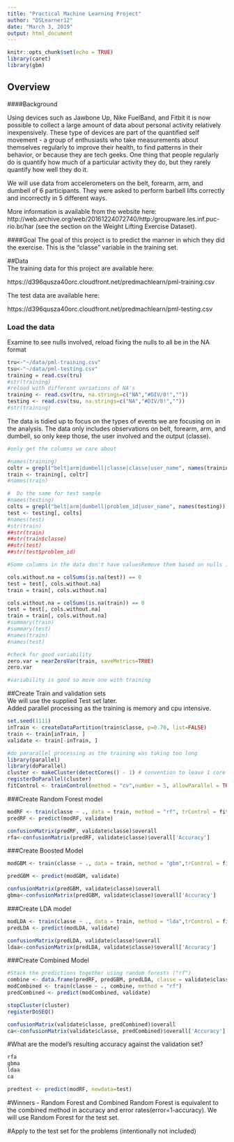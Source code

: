 ```yaml
---
title: "Practical Machine Learning Project"
author: "DSLearner12"
date: "March 3, 2019"
output: html_document
---
```


```r
knitr::opts_chunk$set(echo = TRUE)
library(caret)
library(gbm)
```

## Overview

####Background

Using devices such as Jawbone Up, Nike FuelBand, and Fitbit it is now possible to collect a large amount of data about personal activity relatively inexpensively. These type of devices are part of the quantified self movement - a group of enthusiasts who take measurements about themselves regularly to improve their health, to find patterns in their behavior, or because they are tech geeks. One thing that people regularly do is quantify how much of a particular activity they do, but they rarely quantify how well they do it.  
  
We will use data from accelerometers on the belt, forearm, arm, and dumbell of 6 participants. They were asked to perform barbell lifts correctly and incorrectly in 5 different ways.  

More information is available from the website here: http://web.archive.org/web/20161224072740/http:/groupware.les.inf.puc-rio.br/har (see the section on the Weight Lifting Exercise Dataset).

####Goal
The goal of this project is to predict the manner in which they did the exercise. This is the "classe" variable in the training set.  

##Data  
The training data for this project are available here:

https://d396qusza40orc.cloudfront.net/predmachlearn/pml-training.csv

The test data are available here:

https://d396qusza40orc.cloudfront.net/predmachlearn/pml-testing.csv

### Load the data  

Examine to see nulls involved, reload fixing the nulls to all be in the NA format

```r
tru<-"~/data/pml-training.csv"
tsu<-"~/data/pml-testing.csv"
training = read.csv(tru)
#str(training)
#reload with different variations of NA's
training <- read.csv(tru, na.strings=c("NA","#DIV/0!",""))
testing <- read.csv(tsu, na.strings=c("NA","#DIV/0!",""))
#str(training)

```
The data is tidied up to focus on the types of events we are focusing on in the analysis. The data only includes observations on belt, forearm, arm, and dumbell, so only keep those, the user involved and the output (classe).  


```r
#only get the columns we care about

#names(training)
coltr = grepl("belt|arm|dumbell|classe|classe|user_name", names(training))
train <- training[, coltr]
#names(train)

#  Do the same for test sample
#names(testing)
colts = grepl("belt|arm|dumbell|problem_id|user_name", names(testing))
test <- testing[, colts]
#names(test)
#str(train)
##str(train)
##str(train$classe)
##str(test)
##str(test$problem_id)

#Some columns in the data don't have valuesRemove them based on nulls in either set.

cols.without.na = colSums(is.na(test)) == 0
test = test[, cols.without.na]
train = train[, cols.without.na]

cols.without.na = colSums(is.na(train)) == 0
test = test[, cols.without.na]
train = train[, cols.without.na]
#summary(train)
#summary(test)
#names(train)
#names(test)

#check for good variability
zero.var = nearZeroVar(train, saveMetrics=TRUE)
zero.var

#variability is good so move one with training
```

##Create Train and validation sets  
We will use the supplied Test set later.  
Added parallel processing as the training is memory and cpu intensive.
```r
set.seed(1111)
inTrain <- createDataPartition(train$classe, p=0.70, list=FALSE)
train <- train[inTrain, ]
validate <- train[-inTrain, ]

#do pararallel processing as the training was taking too long
library(parallel)
library(doParallel)
cluster <- makeCluster(detectCores() - 1) # convention to leave 1 core for OS
registerDoParallel(cluster)
fitControl <- trainControl(method = "cv",number = 5, allowParallel = TRUE)
```

###Create Random Forest model
```r
modRF <- train(classe ~ ., data = train, method = "rf", trControl = fitControl)
predRF <- predict(modRF, validate)
```
```r
confusionMatrix(predRF, validate$classe)$overall
rfa<-confusionMatrix(predRF, validate$classe)$overall['Accuracy']
```
###Create Boosted Model
```r
modGBM <- train(classe ~ ., data = train, method = "gbm",trControl = fitControl)

predGBM <- predict(modGBM, validate) 

```

```r
confusionMatrix(predGBM, validate$classe)$overall
gbma<-confusionMatrix(predGBM, validate$classe)$overall['Accuracy']
```
###Create LDA model
```r
modLDA <- train(classe ~ ., data = train, method = "lda",trControl = fitControl)
predLDA <- predict(modLDA, validate)

```

```r
confusionMatrix(predLDA, validate$classe)$overall
ldaa<-confusionMatrix(predLDA, validate$classe)$overall['Accuracy']
```
###Create Combined Model
```r
#Stack the predictions together using random forests ("rf")
combine <- data.frame(predRF, predGBM, predLDA, classe = validate$classe)
modCombined <- train(classe ~ ., combine, method = "rf")
predCombined <- predict(modCombined, validate)

stopCluster(cluster)
registerDoSEQ()

```

```r
confusionMatrix(validate$classe, predCombined)$overall
ca<-confusionMatrix(validate$classe, predCombined)$overall['Accuracy']
```
#What are the model's resulting accuracy against the validation set? 
```r
rfa
gbma
ldaa
ca

predtest <- predict(modRF, newdata=test)
```

#Winners - Random Forest and Combined
Random Forest is equivalent to the combined method in accuracy and error rates(error=1-accuracy).  We will use Random Forest for the test set.  

#Apply to the test set for the problems (intentionally not included)



